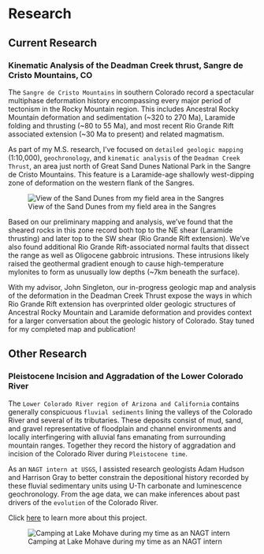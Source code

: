 # Research

## Current Research

### Kinematic Analysis of the Deadman Creek thrust, Sangre de Cristo Mountains, CO

The `Sangre de Cristo Mountains` in southern Colorado record a spectacular multiphase deformation history encompassing every major period of tectonism in the Rocky Mountain region. This includes Ancestral Rocky Mountain deformation and sedimentation (\~320 to 270 Ma), Laramide folding and thrusting (\~80 to 55 Ma), and most recent Rio Grande Rift associated extension (\~30 Ma to present) and related magmatism.

As part of my M.S. research, I've focused on `detailed geologic mapping` (1:10,000), `geochronology`, and `kinematic analysis` of the `Deadman Creek Thrust`, an area just north of Great Sand Dunes National Park in the Sangre de Cristo Mountains. This feature is a Laramide-age shallowly west-dipping zone of deformation on the western flank of the Sangres. 

![View of the Sand Dunes from my field area in the Sangres](media/field/IMG_6305.jpg){.rectangle-image-2}

Based on our preliminary mapping and analysis, we've found that the sheared rocks in this zone record both top to the NE shear (Laramide thrusting) and later top to the SW shear (Rio Grande Rift extension). We've also found additional Rio Grande Rift-associated normal faults that dissect the range as well as Oligocene gabbroic intrusions. These intrusions likely raised the geothermal gradient enough to cause high-temperature mylonites to form as unusually low depths (\~7km beneath the surface).

With my advisor, John Singleton, our in-progress geologic map and analysis of the deformation in the Deadman Creek Thrust expose the ways in which Rio Grande Rift extension has overprinted older geologic structures of Ancestral Rocky Mountain and Laramide deformation and provides context for a larger conversation about the geologic history of Colorado. Stay tuned for my completed map and publication!

## Other Research

### Pleistocene Incision and Aggradation of the Lower Colorado River

The `Lower Colorado River region of Arizona and California` contains generally conspicuous `fluvial sediments` lining the valleys of the Colorado River and several of its tributaries. These deposits consist of mud, sand, and gravel representative of floodplain and channel environments and locally interfingering with alluvial fans emanating from surrounding mountain ranges. Together they record the history of aggradation and incision of the Colorado River during `Pleistocene time`. 

As an `NAGT intern at USGS`, I assisted research geologists Adam Hudson and Harrison Gray to better constrain the depositional history recorded by these fluvial sedimentary units using U-Th carbonate and luminescence geochronology. From the age data, we can make inferences about past drivers of the `evolution` of the Colorado River.

Click [here](https://doi.org/10.1130/B37579.1) to learn more about this project. 

![Camping at Lake Mohave during my time as an NAGT intern](media/field/IMG_0815.jpg){.rectangle-image-2}





